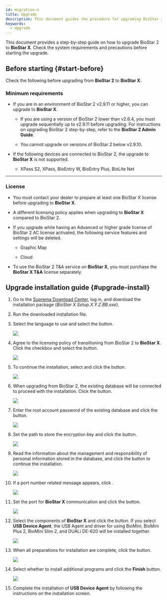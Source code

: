 ```yaml
---
id: migration-x
title: Upgrade
description: This document guides the procedure for upgrading BioStar 2 to BioStar X and the requirements to check before the upgrade.
keywords:
  - Upgrade
---
```


This document provides a step-by-step guide on how to upgrade BioStar 2 to **BioStar X**. Check the system requirements and precautions before starting the upgrade.

## Before starting {#start-before}

Check the following before upgrading from **BioStar 2** to **BioStar X**.

<div className='announcement'>

### Minimum requirements

* If you are in an environment of BioStar 2 v2.9.11 or higher, you can upgrade to **BioStar X**.

  * If you are using a version of BioStar 2 lower than v2.6.4, you must upgrade sequentially up to v2.9.11 before upgrading. For instructions on upgrading BioStar 2 step-by-step, refer to the **BioStar 2 Admin Guide**. 

  * You cannot upgrade on versions of BioStar 2 below v2.9.10.

* If the following devices are connected to BioStar 2, the upgrade to **BioStar X** is not supported. 

  * XPass S2, XPass, BioEntry W, BioEntry Plus, BioLite Net

---

### License

* You must contact your dealer to prepare at least one BioStar X license before upgrading to **BioStar X**.

* A different licensing policy applies when upgrading to **BioStar X** compared to BioStar 2.

* If you upgrade while having an Advanced or higher grade license of BioStar 2 AC license activated, the following service features and settings will be deleted.

  * Graphic Map

  * Cloud

* To use the BioStar 2 T&A service on **BioStar X**, you must purchase the **BioStar X T&A** license separately.

</div>

## Upgrade installation guide {#upgrade-install}

1. Go to the [Suprema Download Center](https://download.supremainc.com/), log in, and download the installation package (*BioStar X Setup.X.Y.Z.BB.exe*).

2. Run the downloaded installation file.

3. Select the language to use and select the <Cmd code='biostar2.install.ok' className='bold'/> button.

   <Image src='/img/biostarx-install-select-language.png' />

4. Agree to the licensing policy of transitioning from BioStar 2 to **BioStar X**. Click the checkbox and select the <Cmd code='biostar2.install.next' className='bold'/> button.

   <Image src='/img/biostarx-install-2-to-x-agree.png' />

5. To continue the installation, select <Cmd code='biostar2.install.agree' className='bold'/> and click the <Cmd code='biostar2.install.next' className='bold'/> button.

   <Image src='/img/biostarx-install-agree.png' />

6. When upgrading from BioStar 2, the existing database will be connected to proceed with the installation. Click the <Cmd code='biostar2.install.next' className='bold'/> button.

   <Image src='/img/biostarx-upgrade-select-install-type.png' />

7. Enter the root account password of the existing database and click the <Cmd code='biostar2.install.next' className='bold'/> button.

   <Image src='/img/biostarx-install-input-db-pw.png' />

8. Set the path to store the encryption key and click the <Cmd code='biostar2.install.next' className='bold'/> button.

   <Image src='/img/biostarx-install-set-encrypt-path.png' />

9. Read the information about the management and responsibility of personal information stored in the database, and click the <Cmd code='biostar2.install.next' className='bold'/> button to continue the installation.

   <Image src='/img/biostarx-install-read-covenant.png' />

10. If a port number related message appears, click <Cmd code='biostar2.install.ok' className='bold' />.

    <Image src='/img/biostarx-install-set-port-confirm.png' />

11. Set the port for **BioStar X** communication and click the <Cmd code='biostar2.install.next' className='bold'/> button.

    <Image src='/img/biostarx-upgrade-set-port.png' />

12. Select the components of **BioStar X** and click the <Cmd code='biostar2.install.next' className='bold'/> button. If you select **USB Device Agent**, the USB Agent and driver for using BioMini, BioMini Plus 2, BioMini Slim 2, and DUALi DE-620 will be installed together.

    <Image src='/img/biostarx-install-additional.png' />

13. When all preparations for installation are complete, click the <Cmd code='biostar2.install.btnInstall' className='bold'/> button.

    <Image src='/img/biostarx-upgrade-complete.png' />

14. Select whether to install additional programs and click the **Finish** button.

    <Image src='/img/biostarx-install-additional-fin.png' />

15. Complete the installation of **USB Device Agent** by following the instructions on the installation screen.


<InstallNotes />

